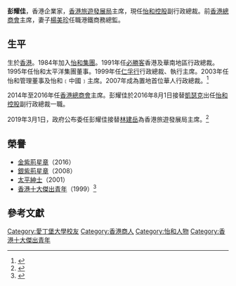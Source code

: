 '''彭耀佳'''{{GBSHK}}{{JP}}{{BD|1960年||}}，香港企業家，[[香港旅遊發展局|香港旅遊發展局]]主席，現任[[怡和控股|怡和控股]]副行政總裁。前[[香港總商會|香港總商會]]主席，妻子[[楊美珍|楊美珍]]任職港鐵商務總監。

==生平==
生於[[香港|香港]]。1984年加入[[怡和集團|怡和集團]]。1991年任[[必勝客|必勝客]]香港及華南地區行政總裁。1995年任怡和太平洋集團董事。1999年任[[仁孚行|仁孚行]]行政總裁、執行主席。2003年任怡和管理董事及怡和﹝中國﹞主席。2007年成為置地首位華人行政總裁。<ref>{{Cite web |url=http://orientaldaily.on.cc/cnt/finance/20121015/00202_028.html |title=置地彭耀佳：CEO如大公關 |access-date=2015-08-03 |archive-date=2019-01-30 |archive-url=https://web.archive.org/web/20190130010604/http://orientaldaily.on.cc/cnt/finance/20121015/00202_028.html }}</ref>

2014年至2016年任[[香港總商會|香港總商會]]主席。彭耀佳於2016年8月1日接替[[凱瑟克|凱瑟克]]出任[[怡和控股|怡和控股]]副行政總裁一職。

2019年3月1日，政府公布委任彭耀佳接替[[林建岳|林建岳]]為香港旅遊發展局主席。<ref>{{Cite web |url=https://www.info.gov.hk/gia/general/201903/01/P2019030100338.htm |title=政府公布委任香港旅遊發展局主席 |access-date=2019-11-09 |archive-date=2020-06-05 |archive-url=https://web.archive.org/web/20200605220518/https://www.info.gov.hk/gia/general/201903/01/P2019030100338.htm }}</ref>

==榮譽==
*[[金紫荊星章|金紫荊星章]]（2016）
*[[銀紫荊星章|銀紫荊星章]]（2008）
*[[太平紳士|太平紳士]]（2001）
*[[香港十大傑出青年|香港十大傑出青年]]（1999）<ref>{{Cite web |url=http://www.hkma.gov.hk/media/chi/doc/about-the-hkma/the-hkma/advisory-committees/EFAC/YKP_CV_Chi.pdf |title=存档副本 |access-date=2015-08-03 |archive-date=2019-05-21 |archive-url=https://web.archive.org/web/20190521054205/https://www.hkma.gov.hk/media/chi/doc/about-the-hkma/the-hkma/advisory-committees/EFAC/YKP_CV_Chi.pdf }}</ref>

==參考文獻==
{{reflist}}

{{DEFAULTSORT:Pang}}
[[Category:愛丁堡大學校友|Category:愛丁堡大學校友]]
[[Category:香港商人|Category:香港商人]]
[[Category:怡和人物|Category:怡和人物]]
[[Category:香港十大傑出青年|Category:香港十大傑出青年]]